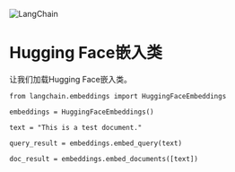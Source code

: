 

<Head>
  <script>
    {
      `(function() {
         var _hmt = _hmt || [];
(function() {
  var hm = document.createElement("script");
  hm.src = "https://hm.baidu.com/hm.js?e60fb290e204e04c5cb6f79b0ac1e697";
  var s = document.getElementsByTagName("script")[0]; 
  s.parentNode.insertBefore(hm, s);
})();
       })();`
    }
  </script>
</Head>

![LangChain](https://pica.zhimg.com/50/v2-56e8bbb52aa271012541c1fe1ceb11a2_r.gif)



Hugging Face嵌入类
===================

让我们加载Hugging Face嵌入类。

```
from langchain.embeddings import HuggingFaceEmbeddings

```

```
embeddings = HuggingFaceEmbeddings()

```

```
text = "This is a test document."

```

```
query_result = embeddings.embed_query(text)

```

```
doc_result = embeddings.embed_documents([text])

```

